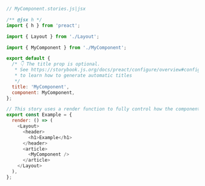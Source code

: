 ```js
// MyComponent.stories.js|jsx

/** @jsx h */
import { h } from 'preact';

import { Layout } from './Layout';

import { MyComponent } from './MyComponent';

export default {
  /* 👇 The title prop is optional.
   * See https://storybook.js.org/docs/preact/configure/overview#configure-story-loading
   * to learn how to generate automatic titles
   */
  title: 'MyComponent',
  component: MyComponent,
};

// This story uses a render function to fully control how the component renders.
export const Example = {
  render: () => (
    <Layout>
      <header>
        <h1>Example</h1>
      </header>
      <article>
        <MyComponent />
      </article>
    </Layout>
  ),
};
```

